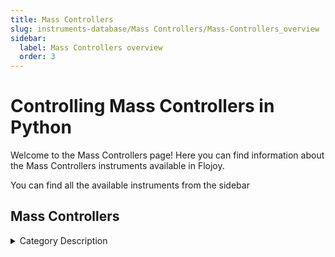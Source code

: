 ```yaml
---
title: Mass Controllers
slug: instruments-database/Mass Controllers/Mass-Controllers_overview
sidebar:
  label: Mass Controllers overview
  order: 3
---
```


# Controlling Mass Controllers in Python

Welcome to the Mass Controllers page! Here you can find information about the Mass Controllers instruments available in Flojoy.

You can find all the available instruments from the sidebar



## Mass Controllers

<details> 
<summary>Category Description</summary> 
A mass flow controller automatically controls the flow rate of a gas according to a set flow rate sent as an electric signal, without being affected by use conditions or changes in gas pressure
</details> 

<div className="flex flex-wrap">

<InstrumentThumbnail 
    path='Mass Controllers/Bronkhorst/Bronkhorstmassflowctrl'
    img=''
    label='ALL FLOW-BUS'    
/>

</div>